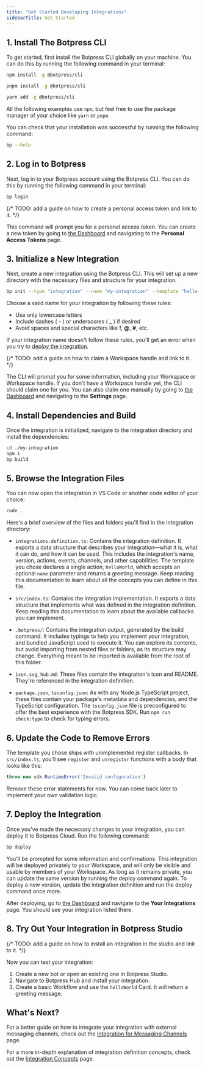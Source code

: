 ```yaml
---
title: "Get Started Developing Integrations"
sidebarTitle: Get Started
---
```


## 1. Install The Botpress CLI

To get started, first install the Botpress CLI globally on your machine. You can do this by running the following command in your terminal:

<CodeGroup>

```bash npm
npm install -g @botpress/cli
```

```bash pnpm
pnpm install -g @botpress/cli
```

```bash yarn
yarn add -g @botpress/cli
```

</CodeGroup>

<Note>All the following examples use `npm`, but feel free to use the package manager of your choice like `yarn` or `pnpm`.</Note>

You can check that your installation was successful by running the following command:

```bash
bp --help
```

## 2. Log in to Botpress

Next, log in to your Botpress account using the Botpress CLI. You can do this by running the following command in your terminal:

```bash
bp login
```

{/* TODO: add a guide on how to create a personal access token and link to it. */}

This command will prompt you for a personal access token. You can create a new token by going to [the Dashboard](https://app.botpress.cloud) and navigating to the **Personal Access Tokens** page.

## 3. Initialize a New Integration

Next, create a new integration using the Botpress CLI. This will set up a new directory with the necessary files and structure for your integration.

```bash
bp init --type "integration" --name "my-integration" --template "hello-world"
```

<Note>
  Choose a valid name for your integration by following these rules:

  - Use only lowercase letters
  - Include dashes ( **-** ) or underscores ( **_** ) if desired
  - Avoid spaces and special characters like **!**, **@**, **#**, etc.

  If your integration name doesn't follow these rules, you'll get an error when you try to [deploy the integration](#7-deploy-the-integration).
</Note>

{/* TODO: add a guide on how to claim a Workspace handle and link to it. */}

The CLI will prompt you for some information, including your Workspace or Workspace handle. If you don't have a Workspace handle yet, the CLI should claim one for you. You can also claim one manually by going to [the Dashboard](https://app.botpress.cloud) and navigating to the **Settings** page.

## 4. Install Dependencies and Build

Once the integration is initialized, navigate to the integration directory and install the dependencies:

```bash
cd ./my-integration
npm i
bp build
```

## 5. Browse the Integration Files

You can now open the integration in VS Code or another code editor of your choice:

```bash
code .
```

Here's a brief overview of the files and folders you'll find in the integration directory:

- `integrations.definition.ts`: Contains the integration definition. It exports a data structure that describes your integration—what it is, what it can do, and how it can be used. This includes the integration's name, version, actions, events, channels, and other capabilities. The template you chose declares a single action, `helloWorld`, which accepts an optional `name` parameter and returns a greeting message. Keep reading this documentation to learn about all the concepts you can define in this file.

- `src/index.ts`: Contains the integration implementation. It exports a data structure that implements what was defined in the integration definition. Keep reading this documentation to learn about the available callbacks you can implement.

- `.botpress/`: Contains the integration output, generated by the build command. It includes typings to help you implement your integration, and bundled JavaScript used to execute it. You can explore its contents, but avoid importing from nested files or folders, as its structure may change. Everything meant to be imported is available from the root of this folder.

- `icon.svg`, `hub.md`: These files contain the integration's icon and README. They're referenced in the integration definition.

- `package.json`, `tsconfig.json`: As with any Node.js TypeScript project, these files contain your package's metadata and dependencies, and the TypeScript configuration. The `tsconfig.json` file is preconfigured to offer the best experience with the Botpress SDK. Run `npm run check:type` to check for typing errors.

## 6. Update the Code to Remove Errors

The template you chose ships with unimplemented register callbacks. In `src/index.ts`, you'll see `register` and `unregister` functions with a body that looks like this:

```ts
throw new sdk.RuntimeError('Invalid configuration')
```

Remove these error statements for now. You can come back later to implement your own validation logic.

## 7. Deploy the Integration

Once you've made the necessary changes to your integration, you can deploy it to Botpress Cloud. Run the following command:

```bash
bp deploy
```

You'll be prompted for some information and confirmations. This integration will be deployed privately to your Workspace, and will only be visible and usable by members of your Workspace. As long as it remains private, you can update the same version by running the deploy command again. To deploy a new version, update the integration definition and run the deploy command once more.

After deploying, go to [the Dashboard](https://app.botpress.cloud) and navigate to the **Your Integrations** page. You should see your integration listed there.

## 8. Try Out Your Integration in Botpress Studio

{/* TODO: add a guide on how to install an integration in the studio and link to it. */}

Now you can test your integration:
1. Create a new bot or open an existing one in Botpress Studio.
2. Navigate to Botpress Hub and install your integration.
3. Create a basic Workflow and use the `helloWorld` Card. It will return a greeting message.

## What's Next?

For a better guide on how to integrate your integration with external messaging channels, check out the [Integration for Messaging Channels](./messaging) page.

For a more in-depth explanation of integration definition concepts, check out the [Integration Concepts](./concepts) page.
